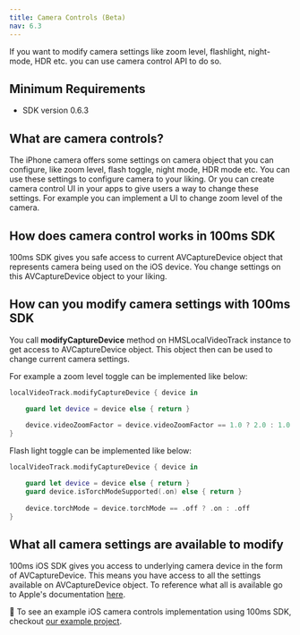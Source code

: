 ```yaml
---
title: Camera Controls (Beta)
nav: 6.3
---
```


If you want to modify camera settings like zoom level, flashlight, night-mode, HDR etc. you can use camera control API to do so.

## Minimum Requirements

-   SDK version 0.6.3

## What are camera controls?

The iPhone camera offers some settings on camera object that you can configure, like zoom level, flash toggle, night mode, HDR mode etc. You can use these settings to configure camera to your liking. Or you can create camera control UI in your apps to give users a way to change these settings. For example you can implement a UI to change zoom level of the camera.

## How does camera control works in 100ms SDK

100ms SDK gives you safe access to current AVCaptureDevice object that represents camera being used on the iOS device. You change settings on this AVCaptureDevice object to your liking.

## How can you modify camera settings with 100ms SDK

You call **modifyCaptureDevice** method on HMSLocalVideoTrack instance to get access to AVCaptureDevice object. This object then can be used to change current camera settings.

For example a zoom level toggle can be implemented like below:

```swift
localVideoTrack.modifyCaptureDevice { device in

    guard let device = device else { return }
    
    device.videoZoomFactor = device.videoZoomFactor == 1.0 ? 2.0 : 1.0
}
```
Flash light toggle can be implemented like below:

```swift
localVideoTrack.modifyCaptureDevice { device in

    guard let device = device else { return }
    guard device.isTorchModeSupported(.on) else { return }
    
    device.torchMode = device.torchMode == .off ? .on : .off
}
```

## What all camera settings are available to modify

100ms iOS SDK gives you access to underlying camera device in the form of AVCaptureDevice. This means you have access to all the settings available on AVCaptureDevice object. To reference what all is available go to Apple's documentation [here](https://developer.apple.com/documentation/avfoundation/avcapturedevice).

👀 To see an example iOS camera controls implementation using 100ms SDK, checkout [our example project](https://github.com/100mslive/100ms-ios-sdk/tree/main/Example).
